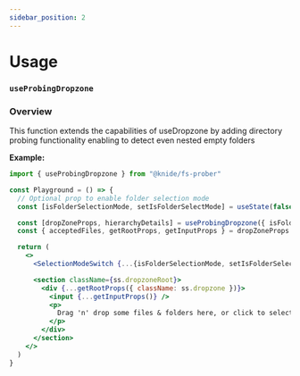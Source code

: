 ```yaml
---
sidebar_position: 2
---
```



# Usage

### `useProbingDropzone`

### Overview

This function extends the capabilities of useDropzone by adding directory probing functionality enabling to detect even nested empty folders

**Example:**
```jsx
import { useProbingDropzone } from "@knide/fs-prober"

const Playground = () => {
  // Optional prop to enable folder selection mode
  const [isFolderSelectionMode, setIsFolderSelectMode] = useState(false)

  const [dropZoneProps, hierarchyDetails] = useProbingDropzone({ isFolderSelectionMode })
  const { acceptedFiles, getRootProps, getInputProps } = dropZoneProps

  return (
    <>
      <SelectionModeSwitch {...{isFolderSelectionMode, setIsFolderSelectMode}} /> 

      <section className={ss.dropzoneRoot}>
        <div {...getRootProps({ className: ss.dropzone })}>
          <input {...getInputProps()} />
          <p>
            Drag 'n' drop some files & folders here, or click to select {isFolderSelectionMode ? "a folder" : "files"}
          </p>
        </div>
      </section>
    </>
  )
}
```

<Playground/>

